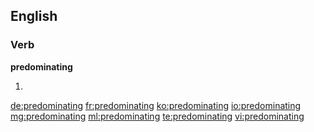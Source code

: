 ==English==

===Verb===
'''predominating'''

# {{present participle of|predominate}}

[[de:predominating]]
[[fr:predominating]]
[[ko:predominating]]
[[io:predominating]]
[[mg:predominating]]
[[ml:predominating]]
[[te:predominating]]
[[vi:predominating]]